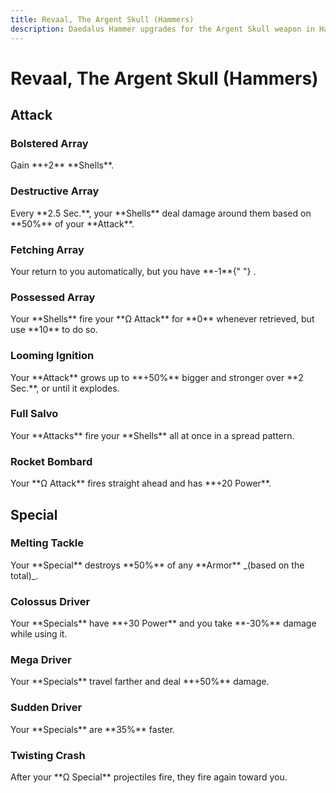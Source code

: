 ```yaml
---
title: Revaal, The Argent Skull (Hammers)
description: Daedalus Hammer upgrades for the Argent Skull weapon in Hades 2.
---
```



# Revaal, The Argent Skull (Hammers)

## Attack

### Bolstered Array

<CodexEntry data={DbHammers.Skull.bolsteredArray}>
  Gain **+2** <IconShell /> **Shells**.
</CodexEntry>

### Destructive Array

<CodexEntry data={DbHammers.Skull.destructiveArray}>
  Every **2.5 Sec.**, your <IconShell /> **Shells** deal damage around them based on
  **50%** of your **Attack**.
</CodexEntry>

### Fetching Array

<CodexEntry data={DbHammers.Skull.fetchingArray}>
  Your <IconShell /> return to you automatically, but you have **-1**{" "}
  <IconShell />.
</CodexEntry>

### Possessed Array

<CodexEntry data={DbHammers.Skull.possessedArray}>
  Your <IconShell /> **Shells** fire your **Ω Attack** for **0** <IconMagick /> whenever
  retrieved, but use **10** <IconMagick /> to do so.
</CodexEntry>

### Looming Ignition

<CodexEntry data={DbHammers.Skull.loomingIgnition}>
  Your **Attack** grows up to **+50%** bigger and stronger over **2 Sec.**, or
  until it explodes.
</CodexEntry>

### Full Salvo

<CodexEntry data={DbHammers.Skull.fullSalvo}>
  Your **Attacks** fire your <IconShell /> **Shells** all at once in a spread pattern.
</CodexEntry>

### Rocket Bombard

<CodexEntry data={DbHammers.Skull.rocketBombard}>
  Your **Ω Attack** fires straight ahead and has **+20 Power**.
</CodexEntry>

## Special

### Melting Tackle

<CodexEntry data={DbHammers.Skull.meltingTackle}>
  Your **Special** destroys **50%** of any **Armor** _(based on the total)_.
</CodexEntry>

### Colossus Driver

<CodexEntry data={DbHammers.Skull.colossusDriver}>
  Your **Specials** have **+30 Power** and you take **-30%** damage while using
  it.
</CodexEntry>

### Mega Driver

<CodexEntry data={DbHammers.Skull.megaDriver}>
  Your **Specials** travel farther and deal **+50%** damage.
</CodexEntry>

### Sudden Driver

<CodexEntry data={DbHammers.Skull.suddenDriver}>
  Your **Specials** are **35%** faster.
</CodexEntry>

### Twisting Crash

<CodexEntry data={DbHammers.Skull.twistingCrash}>
  After your **Ω Special** projectiles fire, they fire again toward you.
</CodexEntry>
